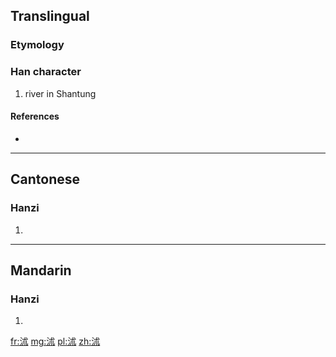 ==Translingual==

===Etymology===
{{Han compound|水|朮|c1=s|c2=p|t1=river|ls=psc}}

===Han character===
{{Han char|rn=85|rad=水|as=05|sn=8|four=33134|canj=水戈木 (EID), 水戈十金 (EIJC), X水戈木 (XEID)}}

# river in Shantung

====References====
* {{Han ref|kx=0613.010|dkj=17237|dj=1006.030|hdz=31582.010|uh=6CAD|ud=27821|bh=CCF5|bd=52469}}

----

==Cantonese==

===Hanzi===
{{yue-hanzi|jyut=|y=seut6}}

# {{defn|lang=yue|sort=水05}}

----

==Mandarin==

===Hanzi===
{{cmn-hanzi|pin=[[jiān]] ([[jian1]]), [[jǔ]] ([[ju3]]), [[jù]] ([[ju4]]), [[shù]] ([[shu4]]), [[zǔ]] ([[zu3]])|wg=chien<sup>1</sup>, chü<sup>3</sup>, chü<sup>4</sup>, shu<sup>4</sup>, tsu<sup>3</sup>}}

# {{defn|lang=cmn|sort=水05}}

[[fr:沭]]
[[mg:沭]]
[[pl:沭]]
[[zh:沭]]